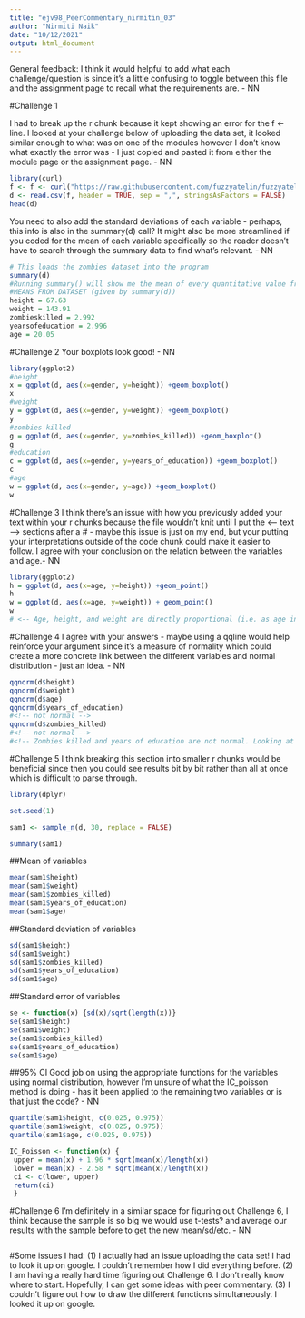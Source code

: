 ```yaml
---
title: "ejv98_PeerCommentary_nirmitin_03"
author: "Nirmiti Naik"
date: "10/12/2021"
output: html_document
---
```


General feedback: I think it would helpful to add what each challenge/question is since it's a little confusing to toggle between this file and the assignment page to recall what the requirements are. - NN

#Challenge 1

I had to break up the r chunk because it kept showing an error for the f <- line. I looked at your challenge below of uploading the data set, it looked similar enough to what was on one of the modules however I don't know what exactly the error was - I just copied and pasted it from either the module page or the assignment page. - NN
```r
library(curl)
f <- f <- curl("https://raw.githubusercontent.com/fuzzyatelin/fuzzyatelin.github.io/master/AN588_Fall21/zombies.csv")
d <- read.csv(f, header = TRUE, sep = ",", stringsAsFactors = FALSE)
head(d)
```

You need to also add the standard deviations of each variable - perhaps, this info is also in the summary(d) call? It might also be more streamlined if you coded for the mean of each variable specifically so the reader doesn't have to search through the summary data to find what's relevant. - NN
```r
# This loads the zombies dataset into the program
summary(d)
#Running summary() will show me the mean of every quantitative value from the population
#MEANS FROM DATASET (given by summary(d))
height = 67.63
weight = 143.91
zombieskilled = 2.992
yearsofeducation = 2.996
age = 20.05
```

#Challenge 2
Your boxplots look good! - NN
```r
library(ggplot2)
#height
x = ggplot(d, aes(x=gender, y=height)) +geom_boxplot()
x
#weight
y = ggplot(d, aes(x=gender, y=weight)) +geom_boxplot()
y
#zombies killed
g = ggplot(d, aes(x=gender, y=zombies_killed)) +geom_boxplot()
g
#education
c = ggplot(d, aes(x=gender, y=years_of_education)) +geom_boxplot()
c
#age
w = ggplot(d, aes(x=gender, y=age)) +geom_boxplot()
w
```

#Challenge 3
I think there's an issue with how you previously added your text within your r chunks because the file wouldn't knit until I put the <-- text --> sections after a # - maybe this issue is just on my end, but your putting your interpretations outside of the code chunk could make it easier to follow. I agree with your conclusion on the relation between the variables and age.- NN
```r
library(ggplot2)
h = ggplot(d, aes(x=age, y=height)) +geom_point()
h
w = ggplot(d, aes(x=age, y=weight)) + geom_point()
w
# <-- Age, height, and weight are directly proportional (i.e. as age increases, so does height and weight) -->
```

#Challenge 4
I agree with your answers - maybe using a qqline would help reinforce your argument since it's a measure of normality which could create a more concrete link between the different variables and normal distribution - just an idea. - NN
```r
qqnorm(d$height)
qqnorm(d$weight)
qqnorm(d$age)
qqnorm(d$years_of_education)
#<!-- not normal -->
qqnorm(d$zombies_killed)
#<!-- not normal -->
#<!-- Zombies killed and years of education are not normal. Looking at the qq plot, the loops do not make a linear line.  -->
```

#Challenge 5
I think breaking this section into smaller r chunks would be beneficial since then you could see results bit by bit rather than all at once which is difficult to parse through. 
```r
library(dplyr)

set.seed(1)

sam1 <- sample_n(d, 30, replace = FALSE)

summary(sam1) 
```

##Mean of variables
```r
mean(sam1$height) 
mean(sam1$weight)
mean(sam1$zombies_killed)
mean(sam1$years_of_education)
mean(sam1$age)
```

##Standard deviation of variables
```r
sd(sam1$height)
sd(sam1$weight)
sd(sam1$zombies_killed)
sd(sam1$years_of_education)
sd(sam1$age)
```

##Standard error of variables
```r
se <- function(x) {sd(x)/sqrt(length(x))}
se(sam1$height)
se(sam1$weight)
se(sam1$zombies_killed)
se(sam1$years_of_education)
se(sam1$age)
```

##95% CI
Good job on using the appropriate functions for the variables using normal distribution, however I'm unsure of what the IC_poisson method is doing - has it been applied to the remaining two variables or is that just the code? - NN 
```r
quantile(sam1$height, c(0.025, 0.975))
quantile(sam1$weight, c(0.025, 0.975))
quantile(sam1$age, c(0.025, 0.975))

IC_Poisson <- function(x) {
 upper = mean(x) + 1.96 * sqrt(mean(x)/length(x))
 lower = mean(x) - 2.58 * sqrt(mean(x)/length(x))
 ci <- c(lower, upper)
 return(ci)
 }
```

#Challenge 6
I'm definitely in a similar space for figuring out Challenge 6, I think because the sample is so big we would use t-tests? and average our results with the sample before to get the new mean/sd/etc. - NN
```r
```
#Some issues I had: (1) I actually had an issue uploading the data set! I had to look it up on google. I couldn't remember how I did everything before. (2) I am having a really hard time figuring out Challenge 6. I don't really know where to start. Hopefully, I can get some ideas with peer commentary. (3) I couldn't figure out how to draw the different functions simultaneously. I looked it up on google.
